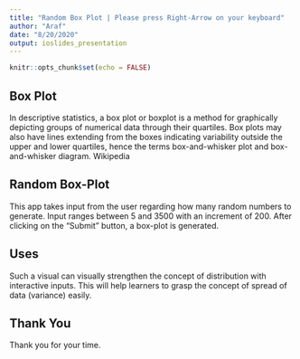 ```yaml
---
title: "Random Box Plot | Please press Right-Arrow on your keyboard"
author: "Araf"
date: "8/20/2020"
output: ioslides_presentation
---
```


```r
knitr::opts_chunk$set(echo = FALSE)
```

## Box Plot

In descriptive statistics, a box plot or boxplot is a method for graphically depicting groups of numerical data through their quartiles. Box plots may also have lines extending from the boxes indicating variability outside the upper and lower quartiles, hence the terms box-and-whisker plot and box-and-whisker diagram. Wikipedia

## Random Box-Plot

This app takes input from the user regarding how many random numbers to generate. Input ranges between 5 and 3500 with an increment of 200. After clicking on the "Submit" button, a box-plot is generated.

## Uses

Such a visual can visually strengthen the concept of distribution with interactive inputs. This will help learners to grasp the concept of spread of data (variance) easily.

## Thank You

Thank you for your time.


